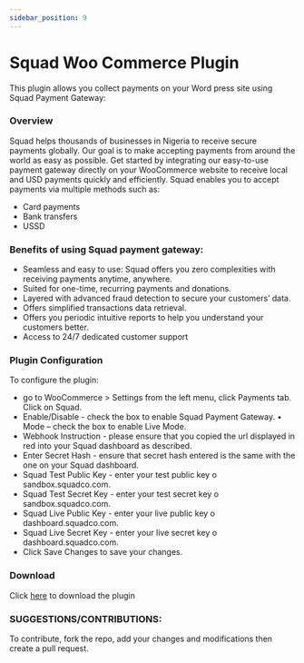 ```yaml
---
sidebar_position: 9
---
```


# Squad Woo Commerce Plugin

<p className="text-[#8899a8] font-normal text-xl">This plugin allows you collect payments on your Word press site using Squad Payment Gateway: </p>

### Overview
Squad helps thousands of businesses in Nigeria to receive secure payments globally. Our goal is to make accepting payments from around the world as easy as possible. Get started by integrating our easy-to-use payment gateway directly on your WooCommerce website to receive local and USD payments quickly and efficiently.
Squad enables you to accept payments via multiple methods such as:
- Card payments
- Bank transfers
- USSD
### Benefits of using Squad payment gateway: 
- Seamless and easy to use: Squad offers you zero complexities with receiving payments anytime, anywhere.  
- Suited for one-time, recurring payments and donations.
- Layered with advanced fraud detection to secure your customers’ data. 
- Offers simplified transactions data retrieval.
- Offers you periodic intuitive reports to help you understand your customers better.
- Access to 24/7 dedicated customer support

### Plugin Configuration 
To configure the plugin:
- go to WooCommerce > Settings from the left menu, click Payments tab. Click on Squad.
- Enable/Disable - check the box to enable Squad Payment Gateway. • Mode – check the box to enable Live Mode. 
- Webhook Instruction - please ensure that you copied the url displayed in red into your Squad dashboard as described. 
- Enter Secret Hash - ensure that secret hash entered is the same with the one on your Squad dashboard. 
- Squad Test Public Key - enter your test public key o sandbox.squadco.com. 
- Squad Test Secret Key - enter your test secret key o sandbox.squadco.com. 
- Squad Live Public Key - enter your live public key o dashboard.squadco.com. 
- Squad Live Secret Key - enter your live secret key o dashboard.squadco.com. 
- Click Save Changes to save your changes. 

### Download
Click [here](https://downloads.wordpress.org/plugin/squad-payment-gateway.zip) to download the plugin

### SUGGESTIONS/CONTRIBUTIONS:
To contribute, fork the repo, add your changes and modifications then create a pull request.